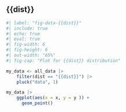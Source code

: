 
## {{dist}}

```.r
#| label: "fig-data-{{dist}}"
#| include: true
#| echo: true
#| eval: true
#| fig-width: 6
#| fig-height: 6
#| out-width: "65%"
#| fig-cap: "Plot for {{dist}} distribution"

my_data <- all_data |>
    filter(dist == "{{dist}}") |>
    pluck("data", 1)

my_data |>
    ggplot(aes(x = x, y = y )) +
      geom_point()

```